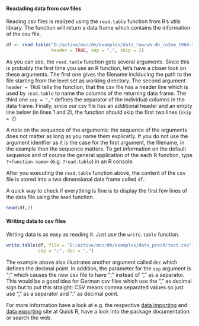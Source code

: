 <!---
Version: "2013-10-23"
Copyright (C) 2013 Thomas Nauss, GNU GPL (>=3)
-->
#### Readading data from csv files

Reading csv files is realized using the `read.table` function from R's utils
library. The function will return a data frame which contains the information of
the csv file.

```r
df <- read.table("D:/active/moc/dm/examples/data_raw/wb-db_co2em_1960-2013.csv",
                 header = TRUE, sep = ",", skip = 2)
```

As you can see, the `read.table` function gets several arguments. Since this
is probably the first time you use an R function, let's have a closer look on
these arguments. The first one gives the filename inclducing the path to the 
file starting from the level set as working directory. The second argument
`header = TRUE` tells the function, that the csv file has a header line which is 
used by `read.table` to name the columns of the returning data frame. The third 
one `sep = ","` defines the separator of the individual columns in the data 
frame. Finally, since our csv file has an additional header and an empty line 
below (in lines 1 and 2), the function should skip the first two lines 
(`skip = 2`).

A note on the sequence of the arguments: the sequence of the arguments does
not matter as long as you name them explicetly. If you do not use the argument
identfier as it is the case for the first argument, the filename, in the example 
then the sequence matters. To get information on the default sequence and of 
course the general application of the each R function, type `?<function name>`
(e.g. `?read.table`) in an R console.

After you executing the `read.table` function above, the content of the csv file is
stored into a two dimensional data frame called `df`. 

A quick way to check if everything is fine is to display the first few lines of
the data file using the `head` function.
```r
head(df,2)
```

#### Writing data to csv files
Writing data is as easy as reading it. Just use the `write.table` function.
```r
write.table(df, file = "D:/active/moc/dm/examples/data_procd/test.csv", 
            sep = ";", dec = ",")
```
The example above also illustrates another argument called `dec` which defines
the decimal point. In addition, the parameter for the `sep` argument is ";"
which causes the new csv file to have ";" instead of "," as a separator. This
would be a good idea for German csv files which use the "," as decimal sign but 
to put this straight: CSV means comma separated values so just use "," as a 
separator and "."  as decimal point. 

For more information have a look at e.g. the respective [data importing](http://www.statmethods.net/input/importingdata.html) and [data exporting](http://www.statmethods.net/input/exportingdata.html) site at Quick R, have a look into the package 
documentation or search the web.